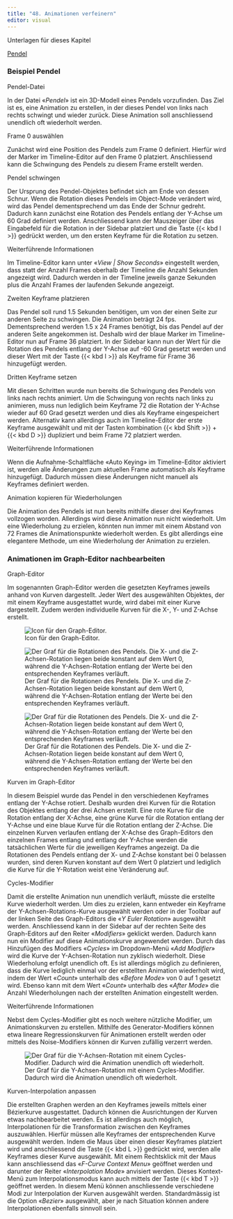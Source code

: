 ```yaml
---
title: "48. Animationen verfeinern"
editor: visual
---
```

:::::: downloadbox
::: downloadbox-header
Unterlagen für dieses Kapitel
:::

:::: downloadbox-body
::: button
[<i class="bi bi-file-earmark-arrow-down-fill"></i> Pendel](../assets/Blender_Files/12_Pendel.zip){.btn .btn-light download="Pendel"}
:::
::::
::::::

### Beispiel Pendel

::: column-margin
Pendel-Datei
:::

In der Datei «*Pendel*» ist ein 3D-Modell eines Pendels vorzufinden. Das Ziel ist es, eine Animation zu erstellen, in der dieses Pendel von links nach rechts schwingt und wieder zurück. Diese Animation soll anschliessend unendlich oft wiederholt werden.

::: column-margin
Frame 0 auswählen
:::

Zunächst wird eine Position des Pendels zum Frame 0 definiert. Hierfür wird der Marker im Timeline-Editor auf den Frame 0 platziert. Anschliessend kann die Schwingung des Pendels zu diesem Frame erstellt werden.

::: column-margin
Pendel schwingen
:::

Der Ursprung des Pendel-Objektes befindet sich am Ende von dessen Schnur. Wenn die Rotation dieses Pendels im Object-Mode verändert wird, wird das Pendel dementsprechend um das Ende der Schnur gedreht. Dadurch kann zunächst eine Rotation des Pendels entlang der Y-Achse um 60 Grad definiert werden. Anschliessend kann der Mauszeiger über das Eingabefeld für die Rotation in der Sidebar platziert und die Taste {{< kbd I >}} gedrückt werden, um den ersten Keyframe für die Rotation zu setzen.

:::::: tippbox
:::: tippbox-header
::: tippbox-icon
:::

Weiterführende Informationen
::::

::: tippbox-body
Im Timeline-Editor kann unter «*View \| Show Seconds*» eingestellt werden, dass statt der Anzahl Frames oberhalb der Timeline die Anzahl Sekunden angezeigt wird. Dadurch werden in der Timeline jeweils ganze Sekunden plus die Anzahl Frames der laufenden Sekunde angezeigt.
:::
::::::

::: column-margin
Zweiten Keyframe platzieren
:::

Das Pendel soll rund 1.5 Sekunden benötigen, um von der einen Seite zur anderen Seite zu schwingen. Die Animation beträgt 24 fps. Dementsprechend werden 1.5 x 24 Frames benötigt, bis das Pendel auf der anderen Seite angekommen ist. Deshalb wird der blaue Marker im Timeline-Editor nun auf Frame 36 platziert. In der Sidebar kann nun der Wert für die Rotation des Pendels entlang der Y-Achse auf -60 Grad gesetzt werden und dieser Wert mit der Taste {{< kbd I >}} als Keyframe für Frame 36 hinzugefügt werden.

::: column-margin
Dritten Keyframe setzen
:::

Mit diesen Schritten wurde nun bereits die Schwingung des Pendels von links nach rechts animiert. Um die Schwingung von rechts nach links zu animieren, muss nun lediglich beim Keyframe 72 die Rotation der Y-Achse wieder auf 60 Grad gesetzt werden und dies als Keyframe eingespeichert werden. Alternativ kann allerdings auch im Timeline-Editor der erste Keyframe ausgewählt und mit der Tasten kombination {{< kbd Shift >}} + {{< kbd D >}} dupliziert und beim Frame 72 platziert werden.

:::::: tippbox
:::: tippbox-header
::: tippbox-icon
:::

Weiterführende Informationen
::::

::: tippbox-body
Wenn die Aufnahme-Schaltfläche «Auto Keying» im Timeline-Editor aktiviert ist, werden alle Änderungen zum aktuellen Frame automatisch als Keyframe hinzugefügt. Dadurch müssen diese Änderungen nicht manuell als Keyframes definiert werden.
:::
::::::

::: column-margin
Animation kopieren für Wiederholungen
:::

Die Animation des Pendels ist nun bereits mithilfe dieser drei Keyframes vollzogen worden. Allerdings wird diese Animation nun nicht wiederholt. Um eine Wiederholung zu erzielen, könnten nun immer mit einem Abstand von 72 Frames die Animationspunkte wiederholt werden. Es gibt allerdings eine elegantere Methode, um eine Wiederholung der Animation zu erzielen.

### Animationen im Graph-Editor nachbearbeiten

::: column-margin
Graph-Editor
:::

Im sogenannten Graph-Editor werden die gesetzten Keyframes jeweils anhand von Kurven dargestellt. Jeder Wert des ausgewählten Objektes, der mit einem Keyframe ausgestattet wurde, wird dabei mit einer Kurve dargestellt. Zudem werden individuelle Kurven für die X-, Y- und Z-Achse erstellt.

![Icon für den Graph-Editor.](Images/Chapter_48/48_1_Icon_Graph_Editor.png){#fig-1_1 fig-align="left"}

![Der Graf für die Rotationen des Pendels. Die X- und die Z-Achsen-Rotation liegen beide konstant auf dem Wert 0, während die Y-Achsen-Rotation entlang der Werte bei den entsprechenden Keyframes verläuft.](Images/Chapter_48/48_2_Pendel_Rotation.jpg){#fig-1_2 fig-align="left"}

![Der Graf für die Rotationen des Pendels. Die X- und die Z-Achsen-Rotation liegen beide konstant auf dem Wert 0, während die Y-Achsen-Rotation entlang der Werte bei den entsprechenden Keyframes verläuft.](Images/Chapter_48/48_2_Pendel_Rotation.jpg){fig-align="left"}

::: column-margin
Kurven im Graph-Editor
:::

In diesem Beispiel wurde das Pendel in den verschiedenen Keyframes entlang der Y-Achse rotiert. Deshalb wurden drei Kurven für die Rotation des Objektes entlang der drei Achsen erstellt. Eine rote Kurve für die Rotation entlang der X-Achse, eine grüne Kurve für die Rotation entlang der Y-Achse und eine blaue Kurve für die Rotation entlang der Z-Achse. Die einzelnen Kurven verlaufen entlang der X-Achse des Graph-Editors den einzelnen Frames entlang und entlang der Y-Achse werden die tatsächlichen Werte für die jeweiligen Keyframes angezeigt. Da die Rotationen des Pendels entlang der X- und Z-Achse konstant bei 0 belassen wurden, sind deren Kurven konstant auf dem Wert 0 platziert und lediglich die Kurve für die Y-Rotation weist eine Veränderung auf.

::: column-margin
Cycles-Modifier
:::

Damit die erstellte Animation nun unendlich verläuft, müsste die erstellte Kurve wiederholt werden. Um dies zu erzielen, kann entweder ein Keyframe der Y-Achsen-Rotations-Kurve ausgewählt werden oder in der Toolbar auf der linken Seite des Graph-Editors die «*Y Euler Rotation*» ausgewählt werden. Anschliessend kann in der Sidebar auf der rechten Seite des Graph-Editors auf den Reiter «*Modifiers*» geklickt werden. Dadurch kann nun ein Modifier auf diese Animationskurve angewendet werden. Durch das Hinzufügen des Modifiers «*Cycles*» im Dropdown-Menü «*Add Modifier*» wird die Kurve der Y-Achsen-Rotation nun zyklisch wiederholt. Diese Wiederholung erfolgt unendlich oft. Es ist allerdings möglich zu definieren, dass die Kurve lediglich einmal vor der erstellten Animation wiederholt wird, indem der Wert «*Count*» unterhalb des «*Before Mode*» von 0 auf 1 gesetzt wird. Ebenso kann mit dem Wert «*Count*» unterhalb des «*After Mode*» die Anzahl Wiederholungen nach der erstellten Animation eingestellt werden.

:::::: tippbox
:::: tippbox-header
::: tippbox-icon
:::

Weiterführende Informationen
::::

::: tippbox-body
Nebst dem Cycles-Modifier gibt es noch weitere nützliche Modifier, um Animationskurven zu erstellen. Mithilfe des Generator-Modifiers können etwa lineare Regressionskurven für Animationen erstellt werden oder mittels des Noise-Modifiers können dir Kurven zufällig verzerrt werden.
:::
::::::

![Der Graf für die Y-Achsen-Rotation mit einem Cycles-Modifier. Dadurch wird die Animation unendlich oft wiederholt.](Images/Chapter_48/48_3_Y_Rotation.png){#fig-1_3 fig-align="left"}

::: column-margin
Kurven-Interpolation anpassen
:::

Die erstellten Graphen werden an den Keyframes jeweils mittels einer Bézierkurve ausgestattet. Dadurch können die Ausrichtungen der Kurven etwas nachbearbeitet werden. Es ist allerdings auch möglich, Interpolationen für die Transformation zwischen den Keyframes auszuwählen. Hierfür müssen alle Keyframes der entsprechenden Kurve ausgewählt werden. Indem die Maus über einen dieser Keyframes platziert wird und anschliessend die Taste {{< kbd L >}} gedrückt wird, werden alle Keyframes dieser Kurve ausgewählt. Mit einem Rechtsklick mit der Maus kann anschliessend das «*F-Curve Context Menu*» geöffnet werden und darunter der Reiter «*Interpolation Mode*» anvisiert werden. Dieses Kontext-Menü zum Interpolationsmodus kann auch mittels der Taste {{< kbd T >}} geöffnet werden. In diesem Menü können anschliessende verschiedene Modi zur Interpolation der Kurven ausgewählt werden. Standardmässig ist die Option «*Bezier*» ausgewählt, aber je nach Situation können andere Interpolationen ebenfalls sinnvoll sein.
